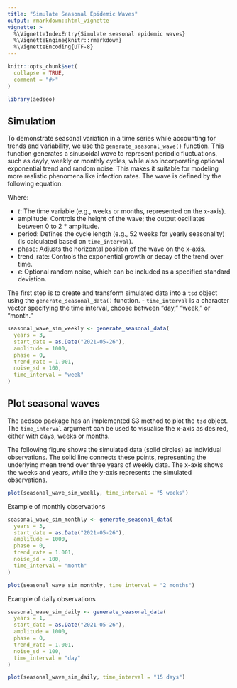 ```yaml
---
title: "Simulate Seasonal Epidemic Waves"
output: rmarkdown::html_vignette
vignette: >
  %\VignetteIndexEntry{Simulate seasonal epidemic waves}
  %\VignetteEngine{knitr::rmarkdown}
  %\VignetteEncoding{UTF-8}
---
```


```r
knitr::opts_chunk$set(
  collapse = TRUE,
  comment = "#>"
)
```

```r
library(aedseo)
```

## Simulation

To demonstrate seasonal variation in a time series while accounting for trends and variability, we use the
`generate_seasonal_wave()` function. This function generates a sinusoidal wave to represent periodic fluctuations,
such as dayly, weekly or monthly cycles, while also incorporating optional exponential trend and random noise.
This makes it suitable for modeling more realistic phenomena like infection rates.
The wave is defined by the following equation:

\begin{equation}
  SeasonalWave(t) = \Biggl[\text{amplitude} \cdot \biggl(1 + \sin \Bigl(\frac{2\pi t}{\text{period}} + \text{phase}\Bigl) \biggl)\Biggl] \displaystyle \cdot e^{\text{log(trend_rate)} \cdot t} + \epsilon
\end{equation}

Where:

- $t$: The time variable (e.g., weeks or months, represented on the x-axis).
- $\text{amplitude}$: Controls the height of the wave; the output oscillates between $\text{0 to 2 * amplitude}$.
- $\text{period}$: Defines the cycle length (e.g., 52 weeks for yearly seasonality) (is calculated based on `time_interval`).
- $\text{phase}$: Adjusts the horizontal position of the wave on the x-axis.
- $\text{trend_rate}$: Controls the exponential growth or decay of the trend over time.
- $\epsilon$: Optional random noise, which can be included as a specified standard deviation.

The first step is to create and transform simulated data into a `tsd` object using the `generate_seasonal_data()` function.
- `time_interval` is a character vector specifying the time interval, choose between "day," "week," or "month."

```r
seasonal_wave_sim_weekly <- generate_seasonal_data(
  years = 3,
  start_date = as.Date("2021-05-26"),
  amplitude = 1000,
  phase = 0,
  trend_rate = 1.001,
  noise_sd = 100,
  time_interval = "week"
)
```

## Plot seasonal waves

The aedseo package has an implemented S3 method to plot the `tsd` object.
The `time_interval` argument can be used to visualise the x-axis as desired, either with days, weeks or months.

The following figure shows the simulated data (solid circles) as individual observations.
The solid line connects these points, representing the underlying mean trend over three years of weekly data.
The x-axis shows the weeks and years, while the y-axis represents the simulated observations.

```r
plot(seasonal_wave_sim_weekly, time_interval = "5 weeks")
```


Example of monthly observations
```r
seasonal_wave_sim_monthly <- generate_seasonal_data(
  years = 3,
  start_date = as.Date("2021-05-26"),
  amplitude = 1000,
  phase = 0,
  trend_rate = 1.001,
  noise_sd = 100,
  time_interval = "month"
)

plot(seasonal_wave_sim_monthly, time_interval = "2 months")
```

Example of daily observations
```r
seasonal_wave_sim_daily <- generate_seasonal_data(
  years = 1,
  start_date = as.Date("2021-05-26"),
  amplitude = 1000,
  phase = 0,
  trend_rate = 1.001,
  noise_sd = 100,
  time_interval = "day"
)

plot(seasonal_wave_sim_daily, time_interval = "15 days")
```
